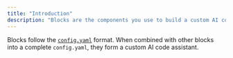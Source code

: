 ```yaml
---
title: "Introduction"
description: "Blocks are the components you use to build a custom AI code assistant. These include , , , , , , and ."
---
```


Blocks follow the [`config.yaml`](/reference) format. When combined with other blocks into a complete `config.yaml`, they form a custom AI code assistant.
